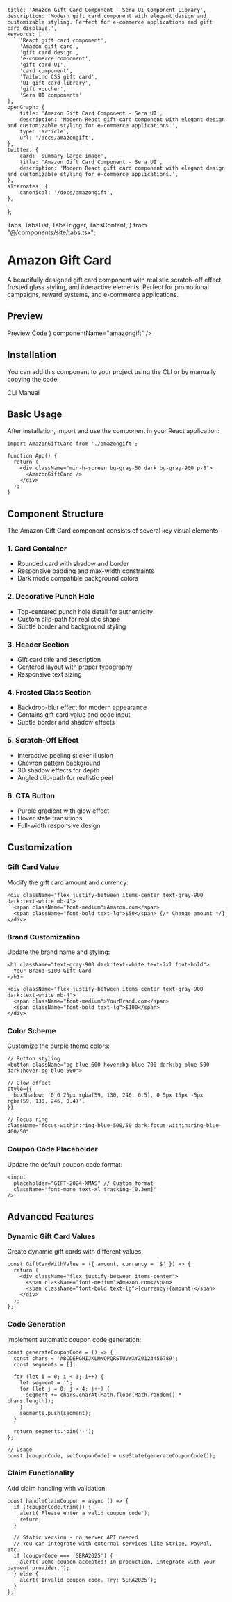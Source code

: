     title: 'Amazon Gift Card Component - Sera UI Component Library',
    description: 'Modern gift card component with elegant design and customizable styling. Perfect for e-commerce applications and gift card displays.',
    keywords: [
        'React gift card component',
        'Amazon gift card',
        'gift card design',
        'e-commerce component',
        'gift card UI',
        'card component',
        'Tailwind CSS gift card',
        'UI gift card library',
        'gift voucher',
        'Sera UI components'
    ],
    openGraph: {
        title: 'Amazon Gift Card Component - Sera UI',
        description: 'Modern React gift card component with elegant design and customizable styling for e-commerce applications.',
        type: 'article',
        url: '/docs/amazongift',
    },
    twitter: {
        card: 'summary_large_image',
        title: 'Amazon Gift Card Component - Sera UI',
        description: 'Modern React gift card component with elegant design and customizable styling for e-commerce applications.',
    },
    alternates: {
        canonical: '/docs/amazongift',
    },
};

  Tabs,
  TabsList,
  TabsTrigger,
  TabsContent,
} from "@/components/site/tabs.tsx";

<AI dir="left"/>

# Amazon Gift Card

A beautifully designed gift card component with realistic scratch-off effect, frosted glass styling, and interactive elements. Perfect for promotional campaigns, reward systems, and e-commerce applications.


## Preview

<Tabs defaultValue="preview" className="">
  <TabsList>
    <TabsTrigger value="preview">Preview</TabsTrigger>
    <TabsTrigger value="code">Code</TabsTrigger>
  </TabsList>
  <TabsContent value="preview">
    <ComponentRenderer component={<AmazonGiftCard />} componentName="amazongift" />
  </TabsContent>
  <TabsContent value="code">
    <CodeBlock filePath="src/app/docs/amazongift/amazongift.tsx" />
  </TabsContent>
</Tabs>

## Installation

You can add this component to your project using the CLI or by manually copying the code.

<Tabs defaultValue="cli" className="">
  <TabsList>
    <TabsTrigger value="cli">CLI</TabsTrigger>
    <TabsTrigger value="manual">Manual</TabsTrigger>
  </TabsList>
  <TabsContent value="cli">
    <Cli command={`add amazongift.json`} />
  </TabsContent>

  <TabsContent value="manual">
    <CodeBlock filePath="src/app/docs/amazongift/amazongift.tsx" />
  </TabsContent>
</Tabs>

## Basic Usage

After installation, import and use the component in your React application:

```tsx
import AmazonGiftCard from './amazongift';

function App() {
  return (
    <div className="min-h-screen bg-gray-50 dark:bg-gray-900 p-8">
      <AmazonGiftCard />
    </div>
  );
}
```

## Component Structure

The Amazon Gift Card component consists of several key visual elements:

### 1. Card Container
- Rounded card with shadow and border
- Responsive padding and max-width constraints
- Dark mode compatible background colors

### 2. Decorative Punch Hole
- Top-centered punch hole detail for authenticity
- Custom clip-path for realistic shape
- Subtle border and background styling

### 3. Header Section
- Gift card title and description
- Centered layout with proper typography
- Responsive text sizing

### 4. Frosted Glass Section
- Backdrop-blur effect for modern appearance
- Contains gift card value and code input
- Subtle border and shadow effects

### 5. Scratch-Off Effect
- Interactive peeling sticker illusion
- Chevron pattern background
- 3D shadow effects for depth
- Angled clip-path for realistic peel

### 6. CTA Button
- Purple gradient with glow effect
- Hover state transitions
- Full-width responsive design

## Customization

### Gift Card Value

Modify the gift card amount and currency:

```tsx
<div className="flex justify-between items-center text-gray-900 dark:text-white mb-4">
  <span className="font-medium">Amazon.com</span>
  <span className="font-bold text-lg">$50</span> {/* Change amount */}
</div>
```

### Brand Customization

Update the brand name and styling:

```tsx
<h1 className="text-gray-900 dark:text-white text-2xl font-bold">
  Your Brand $100 Gift Card
</h1>

<div className="flex justify-between items-center text-gray-900 dark:text-white mb-4">
  <span className="font-medium">YourBrand.com</span>
  <span className="font-bold text-lg">$100</span>
</div>
```

### Color Scheme

Customize the purple theme colors:

```tsx
// Button styling
<button className="bg-blue-600 hover:bg-blue-700 dark:bg-blue-500 dark:hover:bg-blue-600">

// Glow effect
style={{
  boxShadow: '0 0 25px rgba(59, 130, 246, 0.5), 0 5px 15px -5px rgba(59, 130, 246, 0.4)',
}}

// Focus ring
className="focus-within:ring-blue-500/50 dark:focus-within:ring-blue-400/50"
```

### Coupon Code Placeholder

Update the default coupon code format:

```tsx
<input
  placeholder="GIFT-2024-XMAS" // Custom format
  className="font-mono text-xl tracking-[0.3em]"
/>
```

## Advanced Features

### Dynamic Gift Card Values

Create dynamic gift cards with different values:

```tsx
const GiftCardWithValue = ({ amount, currency = '$' }) => {
  return (
    <div className="flex justify-between items-center">
      <span className="font-medium">Amazon.com</span>
      <span className="font-bold text-lg">{currency}{amount}</span>
    </div>
  );
};
```

### Code Generation

Implement automatic coupon code generation:

```tsx
const generateCouponCode = () => {
  const chars = 'ABCDEFGHIJKLMNOPQRSTUVWXYZ0123456789';
  const segments = [];

  for (let i = 0; i < 3; i++) {
    let segment = '';
    for (let j = 0; j < 4; j++) {
      segment += chars.charAt(Math.floor(Math.random() * chars.length));
    }
    segments.push(segment);
  }

  return segments.join('-');
};

// Usage
const [couponCode, setCouponCode] = useState(generateCouponCode());
```

### Claim Functionality

Add claim handling with validation:

```tsx
const handleClaimCoupon = async () => {
  if (!couponCode.trim()) {
    alert('Please enter a valid coupon code');
    return;
  }

  // Static version - no server API needed
  // You can integrate with external services like Stripe, PayPal, etc.
  if (couponCode === 'SERA2025') {
    alert('Demo coupon accepted! In production, integrate with your payment provider.');
  } else {
    alert('Invalid coupon code. Try: SERA2025');
  }
};
```